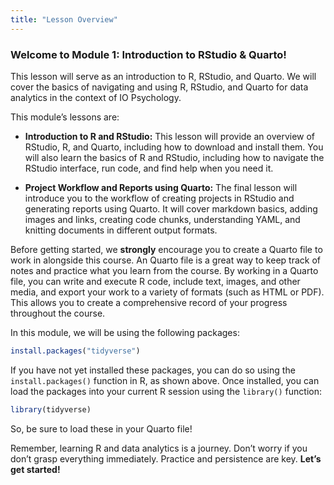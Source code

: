 ```yaml
---
title: "Lesson Overview"
---
```

### Welcome to **Module 1: Introduction to RStudio & Quarto!**  

This lesson will serve as an introduction to R, RStudio, and Quarto. We will cover the basics of navigating and using R, RStudio, and Quarto for data analytics in the context of IO Psychology.  

This module's lessons are:  

- **Introduction to R and RStudio:** This lesson will provide an overview of RStudio, R, and Quarto, including how to download and install them. You will also learn the basics of R and RStudio, including how to navigate the RStudio interface, run code, and find help when you need it.  

- **Project Workflow and Reports using Quarto:** The final lesson will introduce you to the workflow of creating projects in RStudio and generating reports using Quarto. It will cover markdown basics, adding images and links, creating code chunks, understanding YAML, and knitting documents in different output formats.  


Before getting started, we **strongly** encourage you to create a Quarto file to work in alongside this course. An Quarto file is a great way to keep track of notes and practice what you learn from the course. By working in a Quarto file, you can write and execute R code, include text, images, and other media, and export your work to a variety of formats (such as HTML or PDF). This allows you to create a comprehensive record of your progress throughout the course.  

In this module, we will be using the following packages:  

```r
install.packages("tidyverse")
```


If you have not yet installed these packages, you can do so using the `install.packages()` function in R, as shown above. Once installed, you can load the packages into your current R session using the `library()` function:  

```r
library(tidyverse)
```


So, be sure to load these in your Quarto file!


Remember, learning R and data analytics is a journey. Don't worry if you don't grasp everything immediately. Practice and persistence are key. **Let's get started!**  
